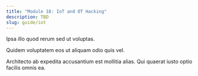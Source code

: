 ```yaml
---
title: "Module 18: IoT and OT Hacking"
description: TBD
slug: guide/iot
---
```


Ipsa illo quod rerum sed ut voluptas. 

Quidem voluptatem eos ut aliquam odio quis vel. 

Architecto ab expedita accusantium est mollitia alias. Qui quaerat iusto optio facilis omnis ea.
